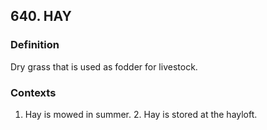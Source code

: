 ## 640. HAY
### Definition
Dry grass that is used as fodder for livestock.

### Contexts
1. Hay is mowed in summer. 2. Hay is stored at the hayloft.

